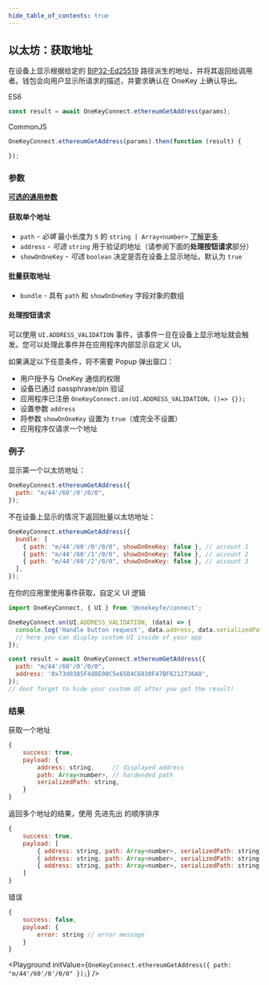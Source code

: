 ```yaml
---
hide_table_of_contents: true
---
```



## 以太坊：获取地址

在设备上显示根据给定的 [BIP32-Ed25519](https://cardanolaunch.com/assets/Ed25519_BIP.pdf) 路径派生的地址，并将其返回给调用者。钱包会向用户显示所请求的描述，并要求确认在 OneKey 上确认导出。

ES6

```javascript
const result = await OneKeyConnect.ethereumGetAddress(params);
```

CommonJS

```javascript
OneKeyConnect.ethereumGetAddress(params).then(function (result) {

});
```

### 参数

[**可选的通用参数**](./commonParams)

#### 获取单个地址

- `path` - *必填* 最小长度为 `5` 的 `string | Array<number>` [了解更多](./path)
- `address` - *可选* `string` 用于验证的地址（请参阅下面的**处理按钮请求**部分）
- `showOnOneKey` - *可选* `boolean` 决定是否在设备上显示地址。默认为 `true`

#### 批量获取地址

- `bundle` - 具有 `path` 和 `showOnOneKey` 字段对象的数组

#### 处理按钮请求

可以使用 `UI.ADDRESS_VALIDATION` 事件，该事件一旦在设备上显示地址就会触发。您可以处理此事件并在应用程序内部显示自定义 UI。

如果满足以下任意条件，将不需要 Popup 弹出窗口：

- 用户授予与 OneKey 通信的权限
- 设备已通过 passphrase/pin 验证
- 应用程序已注册 `OneKeyConnect.on(UI.ADDRESS_VALIDATION，()=> {});`
- 设置参数 `address`
- 将参数 `showOnOneKey` 设置为 `true`（或完全不设置）
- 应用程序仅请求一个地址

### 例子

显示第一个以太坊地址：

```javascript
OneKeyConnect.ethereumGetAddress({
  path: "m/44'/60'/0'/0/0",
});
```

不在设备上显示的情况下返回批量以太坊地址：

```javascript
OneKeyConnect.ethereumGetAddress({
  bundle: [
    { path: "m/44'/60'/0'/0/0", showOnOneKey: false }, // account 1
    { path: "m/44'/60'/1'/0/0", showOnOneKey: false }, // account 2
    { path: "m/44'/60'/2'/0/0", showOnOneKey: false }, // account 3
  ],
});
```

在你的应用里使用事件获取，自定义 UI 逻辑

```javascript
import OneKeyConnect, { UI } from '@onekeyfe/connect';

OneKeyConnect.on(UI.ADDRESS_VALIDATION, (data) => {
  console.log('Handle button request', data.address, data.serializedPath);
  // here you can display custom UI inside of your app
});

const result = await OneKeyConnect.ethereumGetAddress({
  path: "m/44'/60'/0'/0/0",
  address: '0x73d0385F4d8E00C5e6504C6030F47BF6212736A8',
});
// dont forget to hide your custom UI after you get the result!
```

### 结果

获取一个地址

```javascript
{
    success: true,
    payload: {
        address: string,     // displayed address
        path: Array<number>, // hardended path
        serializedPath: string,
    }
}
```

返回多个地址的结果，使用 先进先出 的顺序排序

```javascript
{
    success: true,
    payload: [
        { address: string, path: Array<number>, serializedPath: string }, // account 1
        { address: string, path: Array<number>, serializedPath: string }, // account 2
        { address: string, path: Array<number>, serializedPath: string }  // account 3
    ]
}
```

错误

```javascript
{
    success: false,
    payload: {
        error: string // error message
    }
}
```

<Playground
  initValue={`OneKeyConnect.ethereumGetAddress({
    path: "m/44'/60'/0'/0/0"
});`}
/>
